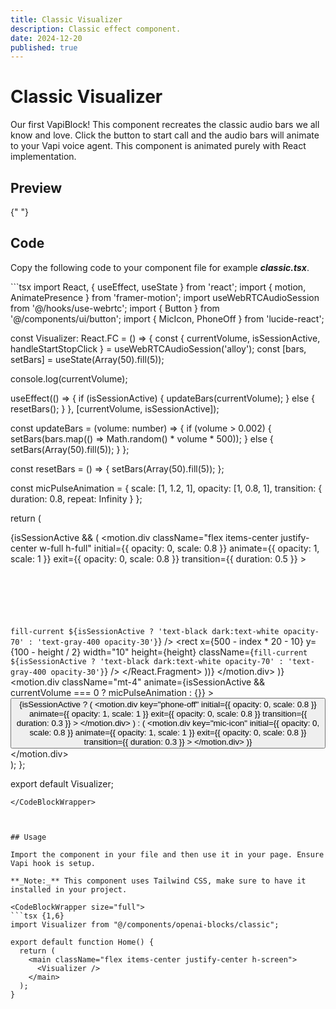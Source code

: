 ```yaml
---
title: Classic Visualizer
description: Classic effect component.
date: 2024-12-20
published: true
---
```


# Classic Visualizer

Our first VapiBlock! This component recreates the classic audio bars we all know and love. Click the button to start call and the audio bars will animate to your Vapi voice agent. This component is animated purely with React implementation.

## Preview

<ComponentPreview name="classic" />{" "}

## Code

Copy the following code to your component file for example **_classic.tsx_**.

<CodeBlockWrapper size="wrapper">
```tsx
import React, { useEffect, useState } from 'react';
import { motion, AnimatePresence } from 'framer-motion';
import useWebRTCAudioSession from '@/hooks/use-webrtc';
import { Button } from '@/components/ui/button';
import { MicIcon, PhoneOff } from 'lucide-react';

const Visualizer: React.FC = () => {
  const { currentVolume, isSessionActive, handleStartStopClick } = useWebRTCAudioSession('alloy');
  const [bars, setBars] = useState(Array(50).fill(5));

  console.log(currentVolume);

  useEffect(() => {
    if (isSessionActive) {
      updateBars(currentVolume);
    } else {
      resetBars();
    }
  }, [currentVolume, isSessionActive]);

  const updateBars = (volume: number) => {
    if (volume > 0.002) {
      setBars(bars.map(() => Math.random() * volume * 500));
    } else {
      setBars(Array(50).fill(5));
    }
  };

  const resetBars = () => {
    setBars(Array(50).fill(5));
  };

  const micPulseAnimation = {
    scale: [1, 1.2, 1],
    opacity: [1, 0.8, 1],
    transition: { duration: 0.8, repeat: Infinity }
  };

  return (
    <div className="flex flex-col items-center justify-center p-6 rounded">
      <AnimatePresence>
        {isSessionActive && (
          <motion.div
            className="flex items-center justify-center w-full h-full"
            initial={{ opacity: 0, scale: 0.8 }}
            animate={{ opacity: 1, scale: 1 }}
            exit={{ opacity: 0, scale: 0.8 }}
            transition={{ duration: 0.5 }}
          >
            <svg width="100%" height="100%" viewBox="0 0 1000 200" preserveAspectRatio="xMidYMid meet">
              {bars.map((height, index) => (
                <React.Fragment key={index}>
                  <rect
                    x={500 + index * 20 - 490}
                    y={100 - height / 2}
                    width="10"
                    height={height}
                    className={`fill-current ${isSessionActive ? 'text-black dark:text-white opacity-70' : 'text-gray-400 opacity-30'}`}
                  />
                  <rect
                    x={500 - index * 20 - 10}
                    y={100 - height / 2}
                    width="10"
                    height={height}
                    className={`fill-current ${isSessionActive ? 'text-black dark:text-white opacity-70' : 'text-gray-400 opacity-30'}`}
                  />
                </React.Fragment>
              ))}
            </svg>
          </motion.div>
        )}
      </AnimatePresence>
      <motion.div
        className="mt-4"
        animate={isSessionActive && currentVolume === 0 ? micPulseAnimation : {}}
      >
        <Button onClick={handleStartStopClick} className="flex items-center justify-center w-12 h-12 rounded-full shadow-lg">
          <AnimatePresence>
            {isSessionActive ? (
              <motion.div
                key="phone-off"
                initial={{ opacity: 0, scale: 0.8 }}
                animate={{ opacity: 1, scale: 1 }}
                exit={{ opacity: 0, scale: 0.8 }}
                transition={{ duration: 0.3 }}
              >
                <PhoneOff size={24} />
              </motion.div>
            ) : (
              <motion.div
                key="mic-icon"
                initial={{ opacity: 0, scale: 0.8 }}
                animate={{ opacity: 1, scale: 1 }}
                exit={{ opacity: 0, scale: 0.8 }}
                transition={{ duration: 0.3 }}
              >
                <MicIcon size={24} />
              </motion.div>
            )}
          </AnimatePresence>
        </Button>
      </motion.div>
    </div>
  );
};

export default Visualizer;
```
</CodeBlockWrapper>



## Usage

Import the component in your file and then use it in your page. Ensure Vapi hook is setup.

**_Note:_** This component uses Tailwind CSS, make sure to have it installed in your project.

<CodeBlockWrapper size="full">
```tsx {1,6}
import Visualizer from "@/components/openai-blocks/classic";

export default function Home() {
  return (
    <main className="flex items-center justify-center h-screen">
      <Visualizer />
    </main>
  );
}
````

</CodeBlockWrapper>
